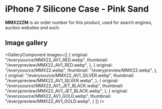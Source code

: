 
# iPhone 7 Silicone Case - Pink Sand

<Callout type='info' emoji='👉🏻'>**MMX22ZM** is an order number for this product, used for search engines, auction websites and such.</Callout>

## Image gallery

<GalleryComponent
    images={[
      {
        original: "/everysource/MMX22_AV1_RED.webp",
        thumbnail: "/everypreview/MMX22_AV1_RED.webp",
      },
      {
        original: "/everysource/MMX22.webp",
        thumbnail: "/everypreview/MMX22.webp",
      },
      {
        original: "/everysource/MMX22_AV1_SILVER.webp",
        thumbnail: "/everypreview/MMX22_AV1_SILVER.webp",
      },
      {
        original: "/everysource/MMX22_AV1_JET_BLACK.webp",
        thumbnail: "/everypreview/MMX22_AV1_JET_BLACK.webp",
      },
      {
        original: "/everysource/MMX22_AV1_GOLD.webp",
        thumbnail: "/everypreview/MMX22_AV1_GOLD.webp",
      }
    ]}
  />
